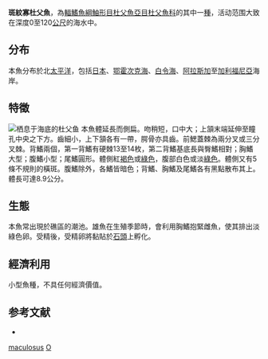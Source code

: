 {{Speciesbox
| taxon = Oligocottus maculosus
| binomial_authority = Girard, 1856
| status = NE
| status_system = iucn3.1
| image = Oligocottusmaculosus.jpg
}}
'''斑紋寡杜父魚'''，為[[輻鰭魚綱|輻鰭魚綱]][[鮋形目|鮋形目]][[杜父魚亞目|杜父魚亞目]][[杜父魚科|杜父魚科]]的其中一[[種|種]]，活动范围大致在深度0至120[[公尺|公尺]]的海水中。

==分布==
本魚分布於北[[太平洋|太平洋]]，包括[[日本|日本]]、[[鄂霍次克海|鄂霍次克海]]、[[白令海|白令海]]、[[阿拉斯加|阿拉斯加]]至[[加利福尼亞|加利福尼亞]]海岸。

==特徵==
[[File:Cottus_gobio.jpg|栖息于海底的杜父鱼]]
本魚體延長而側扁。吻稍短，口中大；上頷末端延伸至瞳孔中央之下方。齒細小，上下頷各有一帶，腭骨亦具齒。前鰓蓋棘為兩分叉或三分叉棘。背鰭兩個，第一背鰭有硬棘13至14枚，第二背鰭基底長與臀鰭相對；胸鰭大型；腹鰭小型；尾鰭圓形。體側紅[[褐色|褐色]]或[[綠色|綠色]]，腹部白色或淡[[綠色|綠色]]。體側又有5條不規則的橫斑。腹鰭除外，各鰭皆暗色；背鰭、胸鰭及尾鰭各有黑點散布其上。體長可達8.9公分。

==生態==
本魚常出現於礁區的潮池。雄魚在生殖季節時，會利用胸鰭抱緊雌魚，使其排出淡綠色卵。受精後，受精卵將黏貼於[[石頭|石頭]]上孵化。

==經濟利用==
小型魚種，不具任何經濟價值。

==参考文献==
*{{FishBase_species|genus=Oligocottus|species=maculosus|year=2011|month=12}}
{{Taxonbar|from=Q3761519}}

[[Category:寡杜父魚屬|maculosus]]
[[Category:1856年描述的魚類|O]]